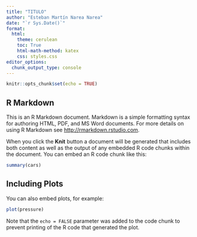 ```yaml
---
title: "TITULO"
author: "Esteban Martín Narea Narea"
date: "`r Sys.Date()`"
format:
  html:
    theme: cerulean
    toc: True
    html-math-method: katex
    css: styles.css
editor_options:
  chunk_output_type: console
---
```



```r
knitr::opts_chunk$set(echo = TRUE)
```

## R Markdown

This is an R Markdown document. Markdown is a simple formatting syntax for authoring HTML, PDF, and MS Word documents. For more details on using R Markdown see <http://rmarkdown.rstudio.com>.

When you click the **Knit** button a document will be generated that includes both content as well as the output of any embedded R code chunks within the document. You can embed an R code chunk like this:

```r
summary(cars)
```

## Including Plots

You can also embed plots, for example:

```r
plot(pressure)
```

Note that the `echo = FALSE` parameter was added to the code chunk to prevent printing of the R code that generated the plot.
